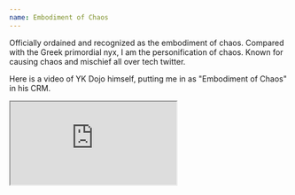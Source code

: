 ```yaml
---
name: Embodiment of Chaos
---
```


<article className="content">
Officially ordained and recognized as the embodiment of chaos. Compared with the Greek primordial nyx, I am the personification of chaos. Known for causing chaos and mischief all over tech twitter.

Here is a video of YK Dojo himself, putting me in as "Embodiment of Chaos" in his CRM.

<iframe src="https://clips.twitch.tv/embed?clip=SpookySwissRedpandaChocolateRain-JDBH71SmmRRDzeL_&parent=localhost" allowfullscreen="false" scrolling="no" className='h-auto min-w-120 w-full aspect-video'></iframe>
</article>


